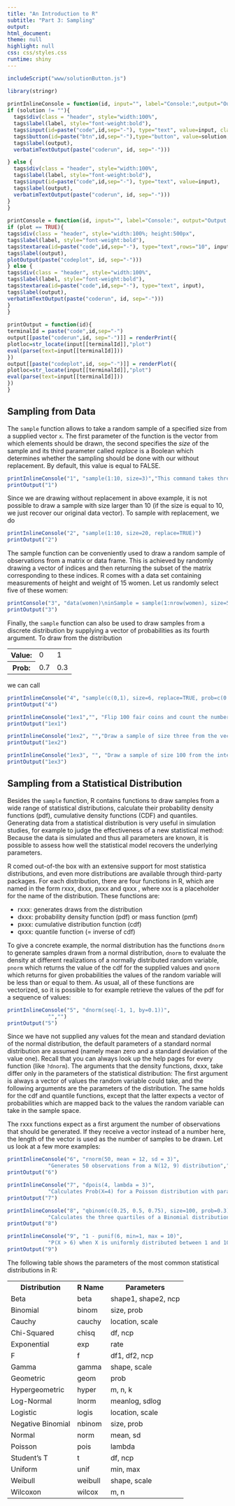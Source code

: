 ```yaml
---
title: "An Introduction to R"
subtitle: "Part 3: Sampling"
output:
html_document:
theme: null
highlight: null
css: css/styles.css
runtime: shiny
---
```


<link href='http://fonts.googleapis.com/css?family=Open+Sans' rel='stylesheet' type='text/css'>
<link href='http://fonts.googleapis.com/css?family=Lato:400,700' rel='stylesheet' type='text/css'>
 
```r
 
includeScript("www/solutionButton.js")

library(stringr)
 
printInlineConsole = function(id, input="", label="Console:",output="Output: ", solution=""){
if (solution != ""){
  tags$div(class = "header", style="width:100%",
  tags$label(label, style="font-weight:bold"),
  tags$input(id=paste("code",id,sep="-"), type="text", value=input, class="exercise_input"),
  tags$button(id=paste("btn",id,sep="-"),type="button", value=solution, class="exercise_solution_btn","Solution"),
  tags$label(output),
  verbatimTextOutput(paste("coderun", id, sep="-"))) 

} else {
  tags$div(class = "header", style="width:100%",
  tags$label(label, style="font-weight:bold"),
  tags$input(id=paste("code",id,sep="-"), type="text", value=input),
  tags$label(output),
  verbatimTextOutput(paste("coderun", id, sep="-"))) 
}
}
 
printConsole = function(id, input="", label="Console:", output="Output:",plot = FALSE){
if (plot == TRUE){
tags$div(class = "header", style="width:100%; height:500px",
tags$label(label, style="font-weight:bold"),
tags$textarea(id=paste("code",id,sep="-"), type="text",rows="10", input),
tags$label(output),
plotOutput(paste("codeplot", id, sep="-")))
} else {
tags$div(class = "header", style="width:100%",
tags$label(label, style="font-weight:bold"),
tags$textarea(id=paste("code",id,sep="-"), type="text", input),
tags$label(output),
verbatimTextOutput(paste("coderun", id, sep="-")))
}
}
 
printOutput = function(id){
terminalId = paste("code",id,sep="-")
output[[paste("coderun",id, sep="-")]] = renderPrint({
plotloc=str_locate(input[[terminalId]],"plot")
eval(parse(text=input[[terminalId]]))
})
output[[paste("codeplot",id, sep="-")]] = renderPlot({
plotloc=str_locate(input[[terminalId]],"plot")
eval(parse(text=input[[terminalId]]))
})
}
```

## Sampling from Data

The `sample` function allows to take a random sample of a specified size from a supplied vector `x`. The first parameter of the function is the vector from which elements should be drawn, the second specifies the *size* of the sample and its third parameter called *replace* is a Boolean which determines whether the sampling should be done with our without replacement. By default, this value is equal to FALSE.

```r
printInlineConsole("1", "sample(1:10, size=3)","This command takes three random numbers without replacement from the integers from one to ten:")
printOutput("1")
```

Since we are drawing without replacement in above example, it is not possible to draw a sample with size larger than 10 (if the size is equal to 10, we just recover our original data vector). 
To sample with replacement, we do

```r
printInlineConsole("2", "sample(1:10, size=20, replace=TRUE)")
printOutput("2")
```

The sample function can be conveniently used to draw a random sample of observations from a matrix or data frame. This is achieved by randomly drawing a vector of indices and then returning the subset of the matrix corresponding to these indices. R comes with a data set containing measurements of height and weight of 15 women. Let us randomly select five of these women:

```r
printConsole("3", "data(women)\ninSample = sample(1:nrow(women), size=5)\nwomen[inSample,]")
printOutput("3")
```

Finally, the `sample` function can also be used to draw samples from a discrete distribution by supplying a vector of probabilities as its fourth argument. To draw from the distribution 

<table>
<tr><th>Value:</th><td>0</td><td>1</td></tr>
<tr><th>Prob:</th><td>0.7</td><td>0.3</td></tr>
</table>

we can call 

```r
printInlineConsole("4", "sample(c(0,1), size=6, replace=TRUE, prob=c(0.7,0.3))")
printOutput("4")
```


```r
printInlineConsole("1ex1","", "Flip 100 fair coins and count the number of heads (Hint: Sample from c(0,1), where 0 = Tails and 1 = Heads):")
printOutput("1ex1")

printInlineConsole("1ex2", "","Draw a sample of size three from the vector c(2, 8, 3, 5, 9, 7, 6) without replacement")
printOutput("1ex2")

printInlineConsole("1ex3", "", "Draw a sample of size 100 from the integers from -10 to 10 with replacement. Calculate the mean of the drawn sample")
printOutput("1ex3")
```

## Sampling from a Statistical Distribution

Besides the `sample` function, R contains functions to draw samples from a wide range of statistical distributions, calculate their probability density functions (pdf), cumulative density functions (CDF) and quantiles. Generating data from a statistical distribution is very useful in simulation studies, for example to judge the effectiveness of a new statistical method: Because the data is simulated and thus all parameters are known, it is possible to assess how well the statistical model recovers the underlying parameters.

R comed out-of-the box with an extensive support for most statistica distributions, and even more distributions are available through third-party packages. For each distribution, there are four functions in R, which are named in the form rxxx, dxxx, pxxx and qxxx , where xxx is a placeholder for the name of the distribution. These functions are:

- rxxx: generates draws from the distribution
- dxxx: probability density function (pdf) or mass function (pmf)
- pxxx: cumulative distribution function (cdf)
- qxxx: quantile function (= inverse of cdf)

To give a concrete example, the normal distribution has the functions `dnorm` to generate samples drawn from a normal distribution, `dnorm` to evaluate the density at different realizations of a normally distributed random variable, `pnorm` which returns the value of the cdf for the supplied values and `qnorm` which returns for given probabilities the values of the random variable will be less than or equal to them. As usual, all of these functions are vectorized, so it is possible to for example retrieve the values of the pdf for a sequence of values:

```r
printInlineConsole("5", "dnorm(seq(-1, 1, by=0.1))",
             "","")
printOutput("5")
```

Since we have not supplied any values fot the mean and standard deviation of the normal distribution, the default parameters of a standard normal distribution are assumed (namely mean zero and a standard deviation of the value one). Recall that you can always look up the help pages for every function (like `?dnorm`). The arguments that the density functions, dxxx, take differ only in the parameters of the statistical distribution: The first argument is always a vector of values the random variable could take, and the following arguments are the parameters of the distribution. The same holds for the cdf and quantile functions, except that the latter expects a vector of probabilities which are mapped back to the values the random variable can take in the sample space. 

The rxxx functions expect as a first argument the number of observations that should be generated. If they receive a vector instead of a number here, the length of the vector is used as the number of samples to be drawn. Let us look at a few more examples: 

```r
printInlineConsole("6", "rnorm(50, mean = 12, sd = 3)",
             "Generates 50 observations from a N(12, 9) distribution","")
printOutput("6")

printInlineConsole("7", "dpois(4, lambda = 3)",
             "Calculates Prob(X=4) for a Poisson distribution with parameter lambda = 3 ","")
printOutput("7")

printInlineConsole("8", "qbinom(c(0.25, 0.5, 0.75), size=100, prob=0.3)",
             "Calculates the three quartiles of a Binomial distribution with success probability of 0.3 and a size of 100 at each trial","")
printOutput("8")

printInlineConsole("9", "1 - punif(6, min=1, max = 10)",
             "P(X > 6) when X is uniformly distributed between 1 and 10","")
printOutput("9")

```

The following table shows the parameters of the most common statistical distributions in R:

<table class="table table-striped table-bordered">
  <tr><th>Distribution</th><th>R Name</th><th>Parameters</th></tr>
  <tr><td>Beta</td><td>beta</td><td>shape1, shape2, ncp</td></tr>
  <tr><td>Binomial</td><td>binom</td><td>size, prob</td></tr>
  <tr><td>Cauchy</td><td>cauchy</td><td>location, scale</td></tr>
  <tr><td>Chi-Squared</td><td>chisq</td><td>df, ncp</td></tr>
  <tr><td>Exponential</td><td>exp</td><td>rate</td></tr>
  <tr><td>F</td><td>f</td><td>df1, df2, ncp</td></tr>
  <tr><td>Gamma</td><td>gamma</td><td>shape, scale</td></tr>
  <tr><td>Geometric</td><td>geom</td><td>prob</td></tr>
  <tr><td>Hypergeometric</td><td>hyper</td><td>m, n, k</td></tr>
  <tr><td>Log-Normal</td><td>lnorm</td><td>meanlog, sdlog</td></tr>
  <tr><td>Logistic</td><td>logis</td><td>location, scale</td></tr>
  <tr><td>Negative Binomial</td><td>nbinom</td><td>size, prob</td></tr>
  <tr><td>Normal</td><td>norm</td><td>mean, sd</td></tr>
  <tr><td>Poisson</td><td>pois</td><td>lambda</td></tr>
  <tr><td>Student's T</td><td>t</td><td>df, ncp</td></tr>
  <tr><td>Uniform</td><td>unif</td><td>min, max</td></tr>
  <tr><td>Weibull</td><td>weibull</td><td>shape, scale</td></tr>
  <tr><td>Wilcoxon</td><td>wilcox</td><td>m, n</td></tr>
</table>

